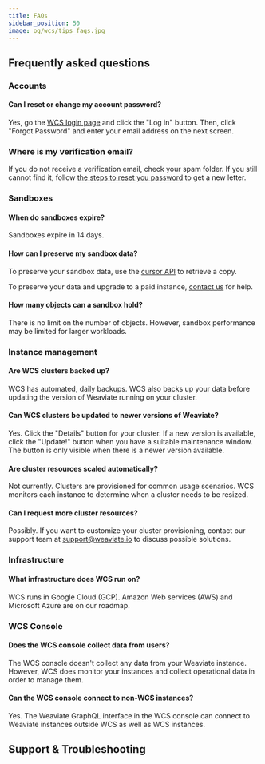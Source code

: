 ```yaml
---
title: FAQs
sidebar_position: 50
image: og/wcs/tips_faqs.jpg
---
```


## Frequently asked questions

### Accounts

#### Can I reset or change my account password?

Yes, go the [WCS login page](https://console.weaviate.cloud/) and click the "Log in" button. Then, click "Forgot Password" and enter your email address on the next screen.

### Where is my verification email?

If you do not receive a verification email, check your spam folder. If you still cannot find it, follow [the steps to reset you password](./faq.mdx#can-i-reset-or-change-my-account-password) to get a new letter.

### Sandboxes

#### When do sandboxes expire?

Sandboxes expire in 14 days.

#### How can I preserve my sandbox data?

To preserve your sandbox data, use the [cursor API](/developers/weaviate/api/rest/objects#exhaustive-listing-using-a-cursor-after) to retrieve a copy.

To preserve your data and upgrade to a paid instance, [contact us](/pricing#contact-sales) for help.

#### How many objects can a sandbox hold?

There is no limit on the number of objects. However, sandbox performance may be limited for larger workloads.

### Instance management

#### Are WCS clusters backed up?

WCS has automated, daily backups. WCS also backs up your data before updating the version of Weaviate running on your cluster.

#### Can WCS clusters be updated to newer versions of Weaviate?

Yes. Click the "Details" button for your cluster. If a new version is available, click the "Update!" button when you have a suitable maintenance window. The button is only visible when there is a newer version available. 

#### Are cluster resources scaled automatically?

Not currently. Clusters are provisioned for common usage scenarios. WCS monitors each instance to determine when a cluster needs to be resized.

#### Can I request more cluster resources?

Possibly. If you want to customize your cluster provisioning, contact our support team at [support@weaviate.io](mailto:support@weaviate.io) to discuss possible solutions.

### Infrastructure

#### What infrastructure does WCS run on?

WCS runs in Google Cloud (GCP). Amazon Web services (AWS) and Microsoft Azure are on our roadmap.

### WCS Console

#### Does the WCS console collect data from users?

The WCS console doesn't collect any data from your Weaviate instance. However, WCS does monitor your instances and collect operational data in order to manage them. 

#### Can the WCS console connect to non-WCS instances?

Yes. The Weaviate GraphQL interface in the WCS console can connect to Weaviate instances outside WCS as well as WCS instances.

## Support & Troubleshooting


<SupportAndTrouble />
